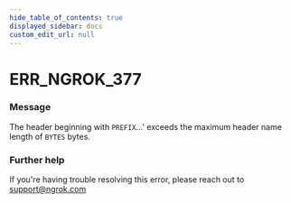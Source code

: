 ```yaml
---
hide_table_of_contents: true
displayed_sidebar: docs
custom_edit_url: null
---
```



# ERR_NGROK_377

### Message

The header beginning with `PREFIX`...' exceeds the maximum header name length of `BYTES` bytes.

### Further help

If you're having trouble resolving this error, please reach out to [support@ngrok.com](mailto:support@ngrok.com?subject=Help%20with%20ERR_NGROK_377)

<ErrorDetails error="err_ngrok_377" />
